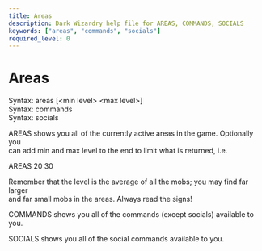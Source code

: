 ```yaml
---
title: Areas
description: Dark Wizardry help file for AREAS, COMMANDS, SOCIALS
keywords: ["areas", "commands", "socials"]
required_level: 0
---
```


# Areas

Syntax: areas [\<min level\> \<max level\>]  
Syntax: commands  
Syntax: socials  

AREAS shows you all of the currently active areas in the game. Optionally you  
can add min and max level to the end to limit what is returned, i.e.  

AREAS 20 30  

Remember that the level is the average of all the mobs; you may find far larger  
and far small mobs in the areas. Always read the signs!  

COMMANDS shows you all of the commands (except socials) available to you.  

SOCIALS shows you all of the social commands available to you.
